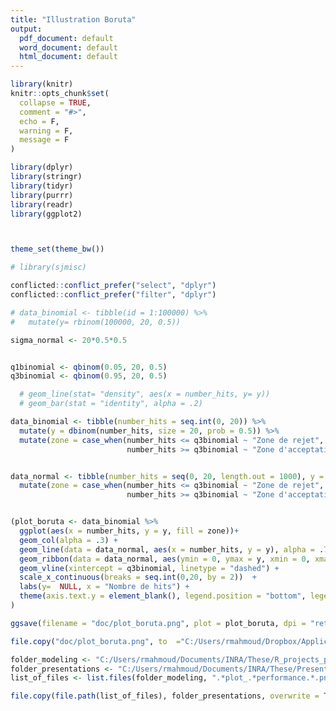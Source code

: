 ```yaml
---
title: "Illustration Boruta"
output:
  pdf_document: default
  word_document: default
  html_document: default
---
```


```r
library(knitr)
knitr::opts_chunk$set(
  collapse = TRUE,
  comment = "#>",
  echo = F,
  warning = F,
  message = F
)

```

```r

library(dplyr)
library(stringr)
library(tidyr)
library(purrr)
library(readr)
library(ggplot2)



theme_set(theme_bw())

# library(sjmisc)

conflicted::conflict_prefer("select", "dplyr")
conflicted::conflict_prefer("filter", "dplyr")


```


```r


# data_binomial <- tibble(id = 1:100000) %>% 
#   mutate(y= rbinom(100000, 20, 0.5))

sigma_normal <- 20*0.5*0.5


q1binomial <- qbinom(0.05, 20, 0.5)
q3binomial <- qbinom(0.95, 20, 0.5)

  # geom_line(stat= "density", aes(x = number_hits, y= y))
  # geom_bar(stat = "identity", alpha = .2) 

data_binomial <- tibble(number_hits = seq.int(0, 20)) %>% 
  mutate(y = dbinom(number_hits, size = 20, prob = 0.5)) %>% 
  mutate(zone = case_when(number_hits <= q3binomial ~ "Zone de rejet",
                          number_hits >= q3binomial ~ "Zone d'acceptation"))


data_normal <- tibble(number_hits = seq(0, 20, length.out = 1000), y = dnorm(number_hits, mean = 10, sd =sqrt(sigma_normal))) %>% 
  mutate(zone = case_when(number_hits <= q3binomial ~ "Zone de rejet",
                          number_hits >= q3binomial ~ "Zone d'acceptation"))


(plot_boruta <- data_binomial %>% 
  ggplot(aes(x = number_hits, y = y, fill = zone))+
  geom_col(alpha = .3) +
  geom_line(data = data_normal, aes(x = number_hits, y = y), alpha = .7) +
  geom_ribbon(data = data_normal, aes(ymin = 0, ymax = y, xmin = 0, xmax = q1binomial), alpha = .2) +
  geom_vline(xintercept = q3binomial, linetype = "dashed") +
  scale_x_continuous(breaks = seq.int(0,20, by = 2))  +
  labs(y=  NULL, x = "Nombre de hits") +
  theme(axis.text.y = element_blank(), legend.position = "bottom", legend.title = element_blank(), text = element_text(size = 14))
)

ggsave(filename = "doc/plot_boruta.png", plot = plot_boruta, dpi = "retina", height = 7, width = 12, unit = "cm")

file.copy("doc/plot_boruta.png", to  ="C:/Users/rmahmoud/Dropbox/Applications/Overleaf/Manuscrit thèse/chap4_modeling_IC/figures/plot_boruta.png", overwrite = TRUE)


```


```r

folder_modeling <- "C:/Users/rmahmoud/Documents/INRA/These/R_projects_phD/paper_modeling_intercrop/figures"
folder_presentations <- "C:/Users/rmahmoud/Documents/INRA/These/Presentations/meeting_22_11_2022/presentation_figures"
list_of_files <- list.files(folder_modeling, ".*plot_.*performance.*.png$",recursive = TRUE, full.names = TRUE) 

file.copy(file.path(list_of_files), folder_presentations, overwrite = TRUE)
```
 
